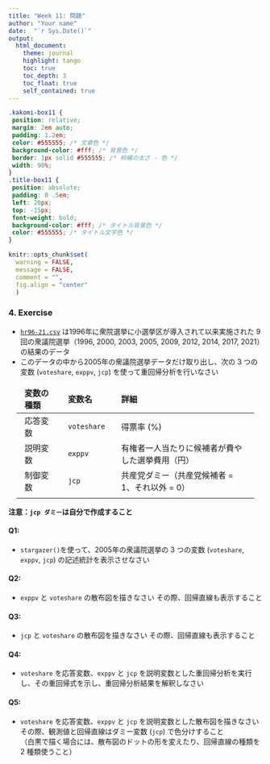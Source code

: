 ```yaml
---
title: "Week 11: 問題"
author: "Your name"
date:  "`r Sys.Date()`"
output:
  html_document:
    theme: journal
    highlight: tango
    toc: true
    toc_depth: 3
    toc_float: true
    self_contained: true
---
```


<style>

table, td, th {
  border: none;
  padding-left: 1em;
  padding-right: 1em;
  min-width: 50%;
  margin-left: auto;
  margin-right: auto;
  margin-top: 1em;
  margin-bottom: 1em;
}

</style>

```css
.kakomi-box11 {
 position: relative;
 margin: 2em auto;
 padding: 1.2em;
 color: #555555; /* 文章色 */
 background-color: #fff; /* 背景色 */
 border: 1px solid #555555; /* 枠線の太さ - 色 */
 width: 90%;
}
.title-box11 {
 position: absolute;
 padding: 0 .5em;
 left: 20px;
 top: -15px;
 font-weight: bold;
 background-color: #fff; /* タイトル背景色 */
 color: #555555; /* タイトル文字色 */
}
```

```r
knitr::opts_chunk$set(
  warning = FALSE,       
  message = FALSE,      
  comment = "",
  fig.align = "center"  
  )
```  

### 4. Exercise     
- [`hr96-21.csv`](http://www.ner.takushoku-u.ac.jp/masano/class_material/waseda/keiryo/Data/hr96-21.csv)  は1996年に衆院選挙に小選挙区が導入されて以来実施された 9  回の衆議院選挙（1996, 2000, 2003, 2005, 2009, 2012, 2014, 2017, 2021）の結果のデータ    
- このデータの中から2005年の衆議院選挙データだけ取り出し、次の 3 つの変数 (`voteshare`, `exppv`, `jcp`) を使って重回帰分析を行いなさい  

|変数の種類|変数名|詳細|
|:--|:--|:---------------|
|応答変数|`voteshare`|得票率 (%)|
|説明変数|`exppv`|有権者一人当たりに候補者が費やした選挙費用（円）|
|制御変数|`jcp`|共産党ダミー（共産党候補者 = 1、それ以外 = 0）|
|||  

**注意：`jcp ダミー`は自分で作成すること**  

#### Q1:  
- `stargazer()`を使って、2005年の衆議院選挙の 3 つの変数 (`voteshare`, `exppv`, `jcp`) の記述統計を表示させなさい  

#### Q2:   
- `exppv` と `voteshare` の散布図を描きなさい  その際、回帰直線も表示すること    

#### Q3:  
- `jcp` と `voteshare` の散布図を描きなさい  その際、回帰直線も表示すること    

#### Q4:  
- `voteshare` を応答変数、`exppv` と `jcp` を説明変数とした重回帰分析を実行し、その重回帰式を示し、重回帰分析結果を解釈しなさい  

#### Q5:  
- `voteshare` を応答変数、`exppv` と `jcp` を説明変数とした散布図を描きなさい  その際、観測値と回帰直線はダミー変数 (`jcp`) で色分けすること  
（白黒で描く場合には、散布図のドットの形を変えたり、回帰直線の種類を 2 種類使うこと）

